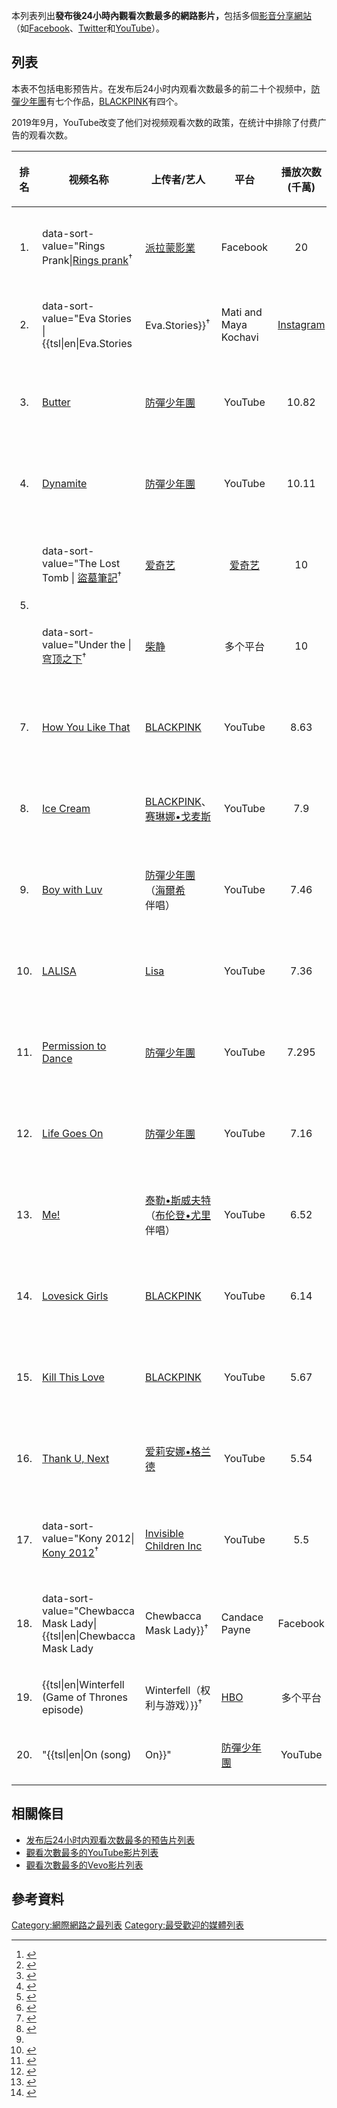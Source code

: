 {{noteTA
|G1=Music
|G2=Show
|G3=Movie
|G4=StarWars
}}
本列表列出'''發布後24小時內觀看次數最多的網路影片，'''包括多個[[影音分享網站|影音分享網站]]（如[[Facebook|Facebook]]、[[Twitter|Twitter]]和[[YouTube|YouTube]]）。

== 列表 ==
{{See also|发布后24小时内观看次数最多的预告片列表}}
本表不包括电影预告片。在发布后24小时内观看次数最多的前二十个视频中，[[防彈少年團|防彈少年團]]有七个作品，[[BLACKPINK|BLACKPINK]]有四个。

2019年9月，YouTube改变了他们对视频观看次数的政策，在统计中排除了付费广告的观看次数。

{| class="wikitable sortable plainrowheaders"
! 排名
! 视频名称{{efn|†表示该视频不是[[音樂錄影帶|音樂錄影帶]]。}}
! 上传者/艺人{{efn|音樂錄影帶}}
! 平台
! data-sort-type="number" | 播放次数(千萬)
! data-sort-type="usLongDate" | 上传日期
! class="unsortable" |来源
|-
| align="center" | 1. ||data-sort-value="Rings Prank|[[七夜怪譚|Rings prank]]<sup>†</sup>||[[派拉蒙影業|派拉蒙影業]]|| align="center" | Facebook || align="center" | 20 || align="right" | 2017年1月23日 || align="center" |<ref>{{cite web|url=https://www.etonline.com/movies/208396_exclusive_inside_the_rings_prank_that_has_scared_up_more_than_200_million_views|title=EXCLUSIVE: Inside the 'Rings' Prank That Has Scared Up More Than 200 Million Views|last=Chestang|first=Raphael|date=2017-01-24|website={{tsl|en|Entertainment Tonight||Entertainment Tonight}}|archive-url=https://web.archive.org/web/20191009041159/https://www.etonline.com/movies/208396_exclusive_inside_the_rings_prank_that_has_scared_up_more_than_200_million_views|archive-date=2019-10-09|dead-url=yes|access-date=2021-03-16}}</ref>
|-
| align="center" | 2. ||data-sort-value="Eva Stories | {{tsl|en|Eva.Stories||Eva.Stories}}<sup>†</sup>||Mati and Maya Kochavi|| align="center" | [[Instagram|Instagram]] || align="center" | 12 || align="right" | 2019年5月1日 || align="center" |<ref name="scanlon">{{cite web|url=https://jewishjournal.com/culture/arts/298657/eva-stories-uses-instagram-to-connect-todays-youth-with-a-holocaust-story/|title=‘Eva.Stories’ Uses Instagram to Connect Today’s Youth With a Holocaust Story|last=Scanlon|first=Anna|date=2019-05-15|website=Jewish Journal|publisher=Tribe Media Corp|archive-url=https://web.archive.org/web/20190516024520/https://jewishjournal.com/culture/arts/298657/eva-stories-uses-instagram-to-connect-todays-youth-with-a-holocaust-story/|archive-date=2019-05-16|dead-url=no|access-date=2021-05-24}}</ref>
|-
| align="center" | 3. || [[Butter_(防彈少年團歌曲)|Butter]]|| [[防彈少年團|防彈少年團]] || align="center" | YouTube || align="center" | 10.82 || align="right" | 2021年5月21日 || align="center" |<ref>{{cite web|url=https://blog.youtube/culture-and-trends/bts-butter-earns-the-pop-icons-another-1-record/|title=BTS breaks their own record for the biggest music video Premiere on YouTube|date=2021-05-22|work=[[YouTube|YouTube]]|archive-url=https://web.archive.org/web/20210523041612/https://blog.youtube/culture-and-trends/bts-butter-earns-the-pop-icons-another-1-record/|archive-date=2021-05-23|dead-url=no|access-date=2021-05-23}}</ref>
|-
| align="center" | 4. || [[Dynamite_(防彈少年團歌曲)|Dynamite]]|| [[防彈少年團|防彈少年團]] || align="center" | YouTube || align="center" | 10.11 || align="right" | 2020年8月21日 || align="center" |<ref>{{cite web|url=https://www.billboard.com/articles/columns/k-town/9438762/bts-dynamite-youtube-record|title=BTS Break Major YouTube Record With 'Dynamite'|last=Iasimone|first=Ashley|date=2020-08-23|work=[[告示牌_(雜誌)|告示牌 (雜誌)]]|archive-url=https://web.archive.org/web/20200824042515/https://www.billboard.com/articles/columns/k-town/9438762/bts-dynamite-youtube-record|archive-date=2020-08-24|dead-url=no|access-date=2020-08-24}}</ref>
|-
| align="center" rowspan="2" | 5. ||data-sort-value="The Lost Tomb | [[盜墓筆記_(電視劇)|盜墓筆記]]<sup>†</sup>||[[爱奇艺|爱奇艺]]|| align="center" | [[爱奇艺|爱奇艺]]|| align="center" | 10 || align="right" | 2015年6月12日 || align="center" |<ref name="linnane">{{cite web|url=https://www.marketwatch.com/story/the-chinese-netflix-iqiyi-is-gearing-up-for2-billionplus-ipo-4-things-to-know-2018-03-22|title=The 'Chinese Netflix' iQiyi is gearing up for $2 billion–plus IPO: 4 things to know|last=Linnane|first=Ciara|date=2018-03-29|website=[[市场观察|市场观察]]|archive-url=https://web.archive.org/web/20180401073751/https://www.marketwatch.com/story/the-chinese-netflix-iqiyi-is-gearing-up-for2-billionplus-ipo-4-things-to-know-2018-03-22|archive-date=2018-04-01|dead-url=no|access-date=2021-05-25}}</ref>
|-
|data-sort-value="Under the | [[穹顶之下_(纪录片)|穹顶之下]]<sup>†</sup>||[[柴静|柴静]]|| align="center" | 多个平台{{efn|主要平台有[[腾讯视频|腾讯视频]]、[[优酷|优酷]]和[[人民日报|人民日报]]网站。}}|| align="center" | 10 || align="right" | 2015年2月28日 || align="center" |<ref name="branigan">{{cite web|url=https://www.theguardian.com/world/2015/mar/06/china-takes-environmental-documentary-off-the-web|title=China takes environmental documentary that went viral off the web|last=Branigan|first=Tania|date=2015-03-06|website={{tsl|en|TheGuardian.com||TheGuardian.com}}|archive-url=https://web.archive.org/web/20150308020403/https://www.theguardian.com/world/2015/mar/06/china-takes-environmental-documentary-off-the-web|archive-date=2015-03-08|dead-url=no|access-date=2021-05-24}}</ref>
|-
| align="center" | 7. || [[How_You_Like_That|How You Like That]]|| [[BLACKPINK|BLACKPINK]] || align="center" | YouTube || align="center" | 8.63 || align="right" | 2020年6月26日 || align="center" |<ref>{{cite web|url=http://abcnewsradioonline.com/music-news/2020/6/29/blackpinks-how-you-like-that-video-breaks-youtube-record-for.html|title=Blackpink's "How You Like That" video breaks YouTube record for biggest 24-hour debut|last=Tuccillo|first=Andrea|date=2020-06-29|work=[[ABC新闻电台|ABC新闻电台]]|archive-url=https://web.archive.org/web/20200629205304/http://abcnewsradioonline.com/music-news/2020/6/29/blackpinks-how-you-like-that-video-breaks-youtube-record-for.html|archive-date=2020-06-29|dead-url=no|access-date=2020-06-29}}</ref>
|-
| align="center" | 8. || [[Ice_Cream_(歌曲)|Ice Cream]]|| [[BLACKPINK|BLACKPINK]]、[[赛琳娜•戈麦斯|赛琳娜•戈麦斯]] || align="center" | YouTube || align="center" | 7.9 || align="right" | 2020年8月28日 || align="center" |<ref>{{cite web|url=https://mb.com.ph/2020/09/01/youtube-reveals-official-first-24-hour-views-for-blackpinks-ice-cream-music-video/|title=YouTube reveals official first 24-hour views for BLACKPINK's 'Ice Cream' music video|last=Hicap|first=Jonathan|date=2020-09-01|website=[[马尼拉公报|马尼拉公报]]|archive-url=https://archive.today/20200902000239/https://mb.com.ph/2020/09/01/youtube-reveals-official-first-24-hour-views-for-blackpinks-ice-cream-music-video/|archive-date=2020-09-02|dead-url=yes|access-date=2020-09-01}}</ref>
|-
| align="center" | 9. || [[Boy_with_Luv|Boy with Luv]]||[[防彈少年團|防彈少年團]]（[[海爾希_(歌手)|海爾希]]伴唱）|| align="center" | YouTube || align="center" | 7.46 || align="right" | 2019年4月12日|| align="center" |<ref>{{cite web|url=https://www.forbes.com/sites/caitlinkelley/2019/04/15/bts-youtube-24-hour-boy-with-luv/|title=BTS's 'Boy With Luv' Smashes YouTube's Record For Most Views In 24 Hours|last=Kelly|first=Caitlin|date=2019-04-15|work=[[福布斯|福布斯]]|archive-url=https://web.archive.org/web/20190415185146/https://www.forbes.com/sites/caitlinkelley/2019/04/15/bts-youtube-24-hour-boy-with-luv/#66591f0528b6|archive-date=2019-04-15|dead-url=no|access-date=2019-04-15}}</ref>
|-
| align="center" | 10. || [[LALISA_(歌曲)|LALISA]]|| [[Lisa_(泰國歌手)|Lisa]] || align="center" | YouTube || align="center" | 7.36 || align="right" | 2021年9月10日 || align="center" |<ref>{{Cite web |title= BLACKPINK member Lisa begins solo career by smashing YouTube record |url= https://www.guinnessworldrecords.com/news/2021/10/blackpink-member-lisa-begins-solo-career-by-smashing-youtube-record-678316 |work= guinnessworldrecords.com |archive-date= 2021-10-08 |archive-url= https://web.archive.org/web/20211008143414/https://www.guinnessworldrecords.com/news/2021/10/blackpink-member-lisa-begins-solo-career-by-smashing-youtube-record-678316 |dead-url= no |access-date= 2021-11-06 }}</ref>
|-
| align="center" | 11. || [[Permission_to_Dance|Permission to Dance]]|| [[防彈少年團|防彈少年團]] || align="center" | YouTube || align="center" | 7.295 || align="right" | 2021年7月9日 || align="center" |<ref name="#1">{{cite web|url=https://mb.com.ph/2020/11/25/youtube-reveals-first-24-hour-views-for-bts-life-goes-on-music-video/|title=YouTube reveals first 24-hour views for BTS' 'Life Goes On' music video|last=Hicap|first=Jonathan|date=2020-11-25|work=[[马尼拉公报|马尼拉公报]]|archive-url=https://web.archive.org/web/20201125125239/https://mb.com.ph/2020/11/25/youtube-reveals-first-24-hour-views-for-bts-life-goes-on-music-video/|archive-date=2020-11-25|dead-url=no|access-date=2020-11-25}}</ref>
|-
| align="center" | 12. || [[Life_Goes_On_(防彈少年團歌曲)|Life Goes On]]|| [[防彈少年團|防彈少年團]] || align="center" | YouTube || align="center" | 7.16 || align="right" | 2020年11月20日 || align="center" |<ref name="#1"/>
|-
| align="center" | 13. || [[我！|Me!]]||[[泰勒•斯威夫特|泰勒•斯威夫特]]（[[布伦登•尤里|布伦登•尤里]]伴唱）|| align="center" | YouTube || align="center" | 6.52 || align="right" | 2019年4月26日|| align="center" |<ref>{{cite news|url=https://www.forbes.com/sites/hughmcintyre/2019/04/27/taylor-swifts-me-music-video-has-already-broken-a-very-important-record-on-youtube/|title=Taylor Swift's 'Me!' Music Video Has Already Broken A Very Important YouTube Record|last=McIntyre|first=Hugh|date=2019-04-27|work=[[福布斯|福布斯]]|archive-url=https://web.archive.org/web/20190427234930/https://www.forbes.com/sites/hughmcintyre/2019/04/27/taylor-swifts-me-music-video-has-already-broken-a-very-important-record-on-youtube/|archive-date=2019-04-27|dead-url=no|access-date=2019-04-27}}</ref>
|-
| align="center" | 14. || [[Lovesick_Girls|Lovesick Girls]]||[[BLACKPINK|BLACKPINK]]|| align="center" | YouTube || align="center" | 6.14 || align="right" | 2020年10月2日|| align="center" |<ref>{{cite web|url=https://mb.com.ph/2020/10/06/youtube-reveals-official-first-24-hour-views-for-blackpinks-lovesick-girls-mv/|title=YouTube reveals official first 24-hour views for BLACKPINK's 'Lovesick Girls' MV|last=Hicap|first=Jonathon|date=2020-10-06|website=[[马尼拉公报|马尼拉公报]]|archive-url=https://web.archive.org/web/20201012220332/https://mb.com.ph/2020/10/06/youtube-reveals-official-first-24-hour-views-for-blackpinks-lovesick-girls-mv/|archive-date=2020-10-12|dead-url=no|access-date=2021-03-16}}</ref>
|-
| align="center" | 15. || [[Kill_This_Love_(歌曲)|Kill This Love]]||[[BLACKPINK|BLACKPINK]]|| align="center" | YouTube || align="center" | 5.67 || align="right" | 2019年4月4日|| align="center" |<ref>{{cite web|url=https://www.billboard.com/articles/columns/k-town/8506093/blackpink-kill-this-love-biggest-youtube-music-video-debut|title=Blackpink's 'Kill This Love' Has Biggest-Ever Music Video Debut On YouTube|last=Herman|first=Tamar|date=2019-04-08|work=[[告示牌_(雜誌)|告示牌 (雜誌)]]|archive-url=https://web.archive.org/web/20190408151745/https://www.billboard.com/articles/columns/k-town/8506093/blackpink-kill-this-love-biggest-youtube-music-video-debut|archive-date=2019-04-08|dead-url=no|access-date=2019-04-08}}</ref>
|-
| align="center" | 16. || [[謝謝，下一位_(歌曲)|Thank U, Next]]||[[爱莉安娜•格兰德|爱莉安娜•格兰德]]|| align="center" | YouTube || align="center" | 5.54 || align="right" | 2018年11月30日 || align="center" |<ref>{{cite web|url=https://www.billboard.com/articles/columns/pop/8488652/ariana-grande-thank-u-next-biggest-music-video-debut-youtube|title=Ariana Grande's 'Thank U, Next' Has the Biggest Music Video Debut in YouTube History|last=Engelman|first=Nicole|date=2018-12-04|work=[[告示牌_(雜誌)|告示牌 (雜誌)]]|archive-url=https://web.archive.org/web/20181205054721/https://www.billboard.com/articles/columns/pop/8488652/ariana-grande-thank-u-next-biggest-music-video-debut-youtube|archive-date=2018-12-05|dead-url=no|access-date=2021-03-16}}</ref>
|-
| align="center" | 17. ||data-sort-value="Kony 2012| [[科尼2012|Kony 2012]]<sup>†</sup>||[[Invisible_Children_Inc|Invisible Children Inc]]|| align="center" | YouTube || align="center" | 5.5 || align="right" | 2012年3月3日 || align="center" |<ref>{{cite book|last1=Sterin|first1=J. Charles|last2=Winston|first2=Tameka|title=Mass Media Revolution|date=2017-11-22|publisher=Taylor & Francis|location=New York|isbn=9781315311791|edition=Third|language=|quote=For example, on March 3, 2012, a viral video titled "Stop Kony" appeared on YouTube. Its aim was to bring worldwide media attention to atrocities being committed by Ugandan rebel leader Joseph Kony, who has been indicted for war crimes including conscripting children to become child soldiers and child sex slaves. The video went viral with over 55 million views in the first 24 hours and was picked up by major TV news networks around the world.}}</ref>
|-
| align="center" | 18. ||data-sort-value="Chewbacca Mask Lady|{{tsl|en|Chewbacca Mask Lady||Chewbacca Mask Lady}}<sup>†</sup>|| Candace Payne || align="center" | Facebook || align="center" | 5 || align="right" | 2016年5月19日 || align="center" |<ref>{{cite web|url=http://www.hollywoodreporter.com/heat-vision/chewbacca-mask-wearing-mom-hits-896120|title=Chewbacca mask-wearing mom hits 50 million Facebook views in 24 hours|last=Parker|first=Ryan|date=2016-05-20|work=[[荷里活報道|荷里活報道]]|archive-url=https://web.archive.org/web/20160523080530/http://www.hollywoodreporter.com/heat-vision/chewbacca-mask-wearing-mom-hits-896120|archive-date=2016-05-23|dead-url=no|access-date=}}</ref>
|-
| align="center" | 19. || {{tsl|en|Winterfell (Game of Thrones episode)||Winterfell（权利与游戏）}}<sup>†</sup>||[[HBO|HBO]]|| align="center" | 多个平台{{efn|4210萬次浏览来自盗版网站，560萬次来自HBO的官方流媒体服务。}}|| align="center" | 4.77 || align="right" | 2019年4月14日 || align="center" |<ref name="gartenberg">{{cite web |last1=Gartenberg |first1=Chaim |title=Game of Thrones’ season 8 premiere was pirated almost 55 million times in the first 24 hours |url=https://www.theverge.com/2019/4/17/18412159/game-of-thrones-got-season-8-premiere-pirated-55-million-times-first-24-hours-hbo |website=The Verge |access-date=2021-05-25 |archive-date=2020-06-29 |archive-url=https://web.archive.org/web/20200629082523/https://www.theverge.com/2019/4/17/18412159/game-of-thrones-got-season-8-premiere-pirated-55-million-times-first-24-hours-hbo |dead-url=no }}</ref>
|-
| align="center" | 20. || "{{tsl|en|On (song)||On}}" {{small|(Kinetic Manifesto Film: Come Prima)}}|| [[防彈少年團|防彈少年團]]|| align="center" | YouTube || align="center" | 4.65 || align="right" | 2020年2月21日 || align="center" |<ref>{{cite web|url=https://www.forbes.com/sites/markbeech/2020/02/26/bts-adds-youtube-record-carpool-karaoke-to-chart-topping-album/|title=BTS Adds YouTube Record, 'Carpool Karaoke' To Chart-Topping Album|last=Beech|first=Mark|date=2020-02-26|work=[[福布斯|福布斯]]|archive-url=https://web.archive.org/web/20200228033046/https://www.forbes.com/sites/markbeech/2020/02/26/bts-adds-youtube-record-carpool-karaoke-to-chart-topping-album/#24b72ce419a1|archive-date=2020-02-28|dead-url=no|access-date=2020-02-27}}</ref>
|-
! colspan="7" style="text-align:center; font-size: 8pt;" |{{As of|2021|11|6}}
|}
{{notelist}}

== 相關條目 ==
* [[发布后24小时内观看次数最多的预告片列表|发布后24小时内观看次数最多的预告片列表]]
* [[觀看次數最多的YouTube影片列表|觀看次數最多的YouTube影片列表]]
* [[觀看次數最多的Vevo視頻列表|觀看次數最多的Vevo影片列表]]

==參考資料==
{{reflist|2}}
{{最受欢迎的社交媒体帐号和内容}}


[[Category:網際網路之最列表|Category:網際網路之最列表]]
[[Category:最受歡迎的媒體列表|Category:最受歡迎的媒體列表]]